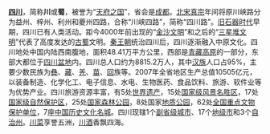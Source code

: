 '''[[四川|四川]]'''，简称'''川'''或'''蜀'''，被誉为“[[天府之国|天府之国]]”，省会是[[成都市|成都]]。[[北宋|北宋]][[宋真宗|真宗]]年间将原川峡路分为益州、梓州、利州和夔州四路，合称“川峡四路”，简称“四川路”。[[旧石器时代|旧石器时代]]早期，四川已有人类活动。距今4000年前出现的“[[金沙遗址|金沙文明]]”和之后的“[[三星堆遗址|三星堆文明]]”代表了高度发达的[[古蜀|古蜀]]文明。[[秦朝|秦王朝]]统治四川后，四川逐渐融入中原文化。四川地处中国内陆西南腹地，面积48.41万平方公里，西部是[[青藏高原|青藏高原]]的一部分，东部大都位于[[四川盆地|四川盆地]]内。四川总人口约为8815.2万人，其中[[汉族|汉族]]人口占95%，主要少数民族为[[彝族|彝]]、[[藏族|藏]]、[[羌族|羌]]、[[苗族|苗]]、[[回族|回]]族等。2007年全省地区生产总值10505亿元，以装备制造、化学化工、电子信息、水电、生物医药、食品饮料、旅游、软件业等为优势产业。四川旅游资源丰富，有5处[[世界遗产|世界遗产]]，15处[[中华人民共和国国家级风景名胜区列表|国家级风景名胜区]]，17处[[中华人民共和国国家级自然保护区列表|国家级自然保护区]]，25处[[森林公园|国家森林公园]]，8处国家[[地质公园|地质公园]]，62处[[全国重点文物保护单位|全国重点文物保护单位]]，7座[[国家历史文化名城|中国历史文化名城]]。四川现辖1个[[副省级市|副省级城市]]、17个[[地级市|地级市]]和3个[[自治州|自治州]]。[[川菜|川菜]]享誉五洲，[[川酒|川酒]]香飘四海。